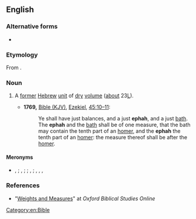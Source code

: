 ==English==
{{wikipedia}}

===Alternative forms===
* {{l|en|epha}}

===Etymology===
From {{bor|en|he|אֵיפָה|tr=eifá}}.

===Noun===
{{en-noun}}

# {{lb|en|historical|_|units of measure}} A [[former]] [[Hebrew]] [[unit]] of [[dry]] [[volume]] ([[about]] 23{{nbsp}}[[L]]).
#* '''1769,''' [[w:King James Version of the Bible|Bible (KJV)]], [[w:Book of Ezekiel|Ezekiel]], [[s:Bible (King James)/Ezekiel#Chapter 45|45:10–11]]:
#*: Ye shall have just balances, and a just '''ephah''', and a just [[bath]]. The '''ephah''' and the [[bath]] shall be of one measure, that the bath may contain the tenth part of an [[homer]], and the '''ephah''' the tenth part of an [[homer]]: the measure thereof shall be after the [[homer]].

====Meronyms====
* {{l|en|cab}}, {{l|en|kab}} {{qualifier|{{frac|1|18}} ephah}}; {{l|en|omer}}, {{l|en|issaron}} {{qualifier|{{frac|1|10}} ephah}}; {{l|en|seah}} {{qualifier|⅓ ephah}}; {{l|en|lethek}}, {{l|en|lethech}} {{qualifier|5 ephahs}}; {{l|en|homer}}, {{l|en|chomer}}, {{l|en|cor}}, {{l|en|kor}} {{qualifier|10 ephahs}}

===References===
* "[http://www.oxfordbiblicalstudies.com/resource/WeightsAndMeasures.xhtml Weights and Measures]" at ''Oxford Biblical Studies Online''

[[Category:en:Bible]]